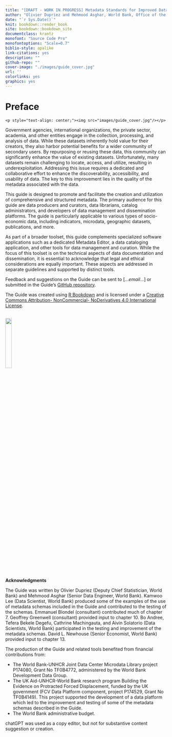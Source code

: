 --- 
title: "[DRAFT - WORK IN PROGRESS] Metadata Standards for Improved Data Discoverability and Usability"
author: "Olivier Dupriez and Mehmood Asghar, World Bank, Office of the Chief Statistician"
date: "`r Sys.Date()`"
knit: bookdown::render_book
site: bookdown::bookdown_site
documentclass: krantz
monofont: "Source Code Pro"
monofontoptions: "Scale=0.7"
biblio-style: apalike
link-citations: yes
description: ""
github-repo: ""
cover-image: "./images/guide_cover.jpg"
url: ''
colorlinks: yes
graphics: yes
---


# Preface {-}

```{asis, echo=identical(knitr:::pandoc_to(), 'html')}
<p style="text-align: center;"><img src="images/guide_cover.jpg"/></p>
```

Government agencies, international organizations, the private sector, academia, and other entities engage in the collection, processing, and analysis of data. While these datasets inherently hold value for their creators, they also harbor potential benefits for a wider community of secondary users. By repurposing or reusing these data, this community can significantly enhance the value of existing datasets. Unfortunately, many datasets remain challenging to locate, access, and utilize, resulting in underexploitation. Addressing this issue requires a dedicated and collaborative effort to enhance the discoverability, accessibility, and usability of data. The key to this improvement lies in the quality of the metadata associated with the data.

This guide is designed to promote and facilitate the creation and utilization of comprehensive and structured metadata. The primary audience for this guide are data producers and curators, data librarians, catalog administrators, and developers of data management and dissemination platforms. The guide is particularly applicable to various types of socio-economic data, including indicators, microdata, geographic datasets, publications, and more.

As part of a broader toolset, this guide complements specialized software applications such as a dedicated Metadata Editor, a data cataloging application, and other tools for data management and curation. While the focus of this toolset is on the technical aspects of data documentation and dissemination, it is essential to acknowledge that legal and ethical considerations are equally important. These aspects are addressed in separate guidelines and supported by distinct tools.

Feedback and suggestions on the Guide can be sent to [...*email*...] or submitted in the Guide's [GitHub repository](https://github.com/worldbank/schema-guide). 

The Guide was created using [R Bookdown](https://bookdown.org/) and is licensed under a [Creative Commons Attribution- NonCommercial- NoDerivatives 4.0 International License](https://creativecommons.org/licenses/by-nc-nd/4.0/). 

<br>
![](./images/index_ccby_logo.png){width=20%}
<br>
<br>

**Acknowledgments**

The Guide was written by Olivier Dupriez (Deputy Chief Statistician, World Bank) and Mehmood Asghar (Senior Data Engineer, World Bank). Kamwoo Lee (Data Scientist, World Bank) produced some of the examples of the use of metadata schemas included in the Guide and contributed to the testing of the schemas. Emmanuel Blondel (consultant) contributed much of chapter 7. Geoffrey Greenwell (consultant) provided input to chapter 10. Bo Andree, Tefera Bekele Degefu, Cathrine Machingauta, and Aivin Solatorio (Data Scientists, World Bank) participated in the testing and improvement of the metadata schemas. David L. Newhouse (Senior Economist, World Bank) provided input to chapter 13. 

The production of the Guide and related tools benefited from financial contributions from:

   - The World Bank-UNHCR Joint Data Center Microdata Library project P174080, Grant No TF0B4772, administered by the World Bank Development Data Group.
   - The UK Aid-UNHCR-World Bank research program Building the Evidence on Protracted Forced Displacement, funded by the UK government (FCV Data Platform component, project P174529, Grant No TF0B4149). This project supported the development of a data platform which led to the improvement and testing of some of the metadata schemas described in the Guide.
   - The World Bank administrative budget.

chatGPT was used as a copy editor, but not for substantive content suggestion or creation.  


